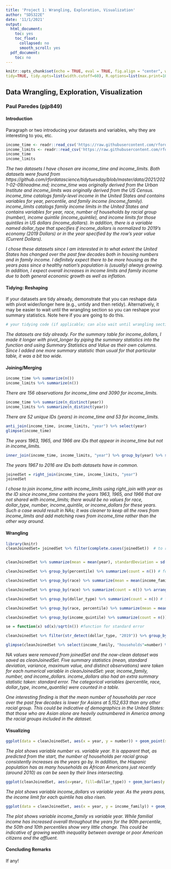 ```yaml
---
title: 'Project 1: Wrangling, Exploration, Visualization'
author: "SDS322E"
date: '11/1/2021'
output:
  html_document:
    toc: yes
    toc_float:
      collapsed: no
      smooth_scroll: yes
  pdf_document:
    toc: no
---
```


```r
knitr::opts_chunk$set(echo = TRUE, eval = TRUE, fig.align = "center", warning = F, message = F,
tidy=TRUE, tidy.opts=list(width.cutoff=60), R.options=list(max.print=100))
```

## Data Wrangling, Exploration, Visualization

### Paul Paredes (pjp849)

#### Introduction 

Paragraph or two introducing your datasets and variables, why they are interesting to you, etc.

```R
income_time <- readr::read_csv('https://raw.githubusercontent.com/rfordatascience/tidytuesday/master/data/2021/2021-02-09/income_time.csv')
income_limits <- readr::read_csv('https://raw.githubusercontent.com/rfordatascience/tidytuesday/master/data/2021/2021-02-09/income_limits.csv')
income_time
income_limits
```
*The two datasets I have chosen are income_time and income_limits. Both datasets were found from https://github.com/rfordatascience/tidytuesday/blob/master/data/2021/2021-02-09/readme.md; income_time was originally derived from the Urban Institute and income_limits was originally derived from the US Census. income_time catalogs family-level income in the United States and contains variables for year, percentile, and family income (income_family). income_limits catalogs family income limits in the United States and contains variables for year, race, number of households by racial group (number), income quintile (income_quintile), and income limits for those quintiles in US dollars (income_dollars). In addition, there is a variable named dollar_type that specifies if income_dollars is normalized to 2019's economy (2019 Dollars) or in the year specified by the row's year value (Current Dollars).*

*I chose these datasets since I am interested in to what extent the United States has changed over the past few decades both in housing numbers and in family income. I definitely expect there to be more housing as the years pass since a healthy nation's population is (usually) always growing. In addition, I expect overall increases in income limits and family income due to both general economic growth as well as inflation.*

#### Tidying: Reshaping

If your datasets are tidy already, demonstrate that you can reshape data with pivot wider/longer here (e.g., untidy and then retidy). Alternatively, it may be easier to wait until the wrangling section so you can reshape your summary statistics. Note here if you are going to do this.

```R
# your tidying code (if applicable; can also wait until wrangling section)
```
*The datasets are tidy already. For the summary table for income_dollars, I made it longer with pivot_longer by piping the summary statistics into the function and using Summary Statistics and Value as their own columns. Since I added one more summary statistic than usual for that particular table, it was a bit too wide.*
    
#### Joining/Merging

```R
income_time %>% summarize(n())
income_limits %>% summarize(n())
```
*There are 156 observations for income_time and 3090 for income_limits.*

```R
income_time %>% summarize(n_distinct(year))
income_limits %>% summarize(n_distinct(year))
```
*There are 52 unique IDs (years) in income_time and 53 for income_limits.*

```R
anti_join(income_time, income_limits, "year") %>% select(year)
glimpse(income_time)
```
*The years 1963, 1965, and 1966 are IDs that appear in income_time but not in income_limits.*

```R
inner_join(income_time, income_limits, "year") %>% group_by(year) %>% summarize(n())
```
*The years 1967 to 2016 are IDs both datasets have in common.*

```R
joinedSet = right_join(income_time, income_limits, "year")
joinedSet
```

*I chose to join income_time with income_limits using right_join with year as the ID since income_time contains the years 1963, 1965, and 1966 that are not shared with income_limits; there would be no values for race, dollar_type, number, income_quintile, or income_dollars for these years. Such a case would result in NAs; it was cleaner to keep all the rows from income_limits and add matching rows from income_time rather than the other way around.*


####  Wrangling

```R
library(knitr)
cleanJoinedSet= joinedSet %>% filter(complete.cases(joinedSet))  # to remove rows containing NA and clean up dataset


cleanJoinedSet %>% summarize(mean = mean(year), standardDeviation = sd(year), variance = var(year), maximum = max(year), distinctObservations = n_distinct(year)) %>% kable(caption = "Year") # for year

cleanJoinedSet %>% group_by(percentile) %>% summarize(count = n()) # for percentile

cleanJoinedSet %>% group_by(race) %>% summarize(mean = mean(income_family), standardDeviation = sd(income_family), variance = var(income_family), maximum = max(income_family), distinctObservations = n_distinct(income_family)) %>% kable(caption = "Family Income") # for income_family

cleanJoinedSet %>% group_by(race) %>% summarize(count = n()) %>% arrange(count) # for race

cleanJoinedSet %>% group_by(dollar_type) %>% summarize(count = n()) # for dollar_type

cleanJoinedSet %>% group_by(race, percentile) %>% summarize(mean = mean(number), standardDeviation = sd(number), variance = var(number), maximum = max(number), distinctObservations = n_distinct(number)) %>% kable(caption = "Number of Households") # for number

cleanJoinedSet %>% group_by(income_quintile) %>% summarize(count = n()) # for income_quintile

se = function(x) sd(x)/sqrt(n()) #function for standard error

cleanJoinedSet %>% filter(str_detect(dollar_type, "2019")) %>% group_by(income_quintile) %>% summarize(mean = mean(income_dollars), standardDeviation = sd(income_dollars), variance = var(income_dollars), maximum = max(income_dollars), standardError = se(income_dollars), distinctObservations = n_distinct(income_dollars)) %>% pivot_longer(-1, names_to="Summary Statistics", values_to="Value") %>% kable(caption = "Income Limit") # for income_dollars, filter is so that income limit is in contemporary currency 

glimpse(cleanJoinedSet %>% select(income_family, "households"=number) %>% mutate(standardErrorIncomeFamily = se(income_family))) # to show how to rename a column using select and how to add a column using mutate
```

*NA values were removed from joinedSet and the now-clean dataset was saved as cleanJoinedSet. Five summary statistics (mean, standard deviation, variance, maximum value, and distinct observations) were taken for each numerical variable in cleanJoinedSet: year, income_family, number, and income_dollars. income_dollars also had an extra summary statistic taken: standard error. The categorical variables (percentile, race, dollar_type, income_quantile) were counted in a table.*

*One interesting finding is that the mean number of households per race over the past few decades is lower for Asians at 5,152,633 than any other racial group. This could be indicative of demographics in the United States: that those who are Asian alone are heavily outnumbered in America among the racial groups included in the dataset.*


#### Visualizing

```R
ggplot(data = cleanJoinedSet, aes(x = year, y = number)) + geom_point(size=0.5) + geom_line(aes(color = race)) + theme_minimal() + xlab("Year") + ylab("Number of Houses per Racial Group") + ggtitle("Households by Racial Group Over Time in the United States") + theme(axis.text.x = element_text(angle=45, hjust=1))
```

*The plot shows variable number vs. variable year. It is apparent that, as predicted from the start, the number of households per racial group consistently increases as the years go by. In addition, the Hispanic population has as many households as African Americans just recently (around 2010) as can be seen by their lines intersecting.*

```R
ggplot(cleanJoinedSet, aes(x=year, fill=dollar_type)) + geom_bar(aes(y = income_dollars, position = "fill"), stat="summary", fun=mean) + xlab("Year") + ylab("Income Limit in Dollars") + ggtitle("Income Limit in the United States Over Time") +  theme(axis.text.x = element_text(angle=45, hjust=1)) + theme_dark()
```

*The plot shows variable income_dollars vs variable year. As the years pass, the income limit for each quintile has also risen.*

```R
ggplot(data = cleanJoinedSet, aes(x = year, y = income_family)) + geom_point(size=0.5) +  theme_classic() + xlab("Year") + ylab("Familial Income in Dollars") + ggtitle("Familial Income in the United States Over Time") + theme(axis.text.x = element_text(angle=45, hjust=1)) + scale_y_continuous(breaks=seq(0,200000,25000)) + geom_line(aes(color = percentile))
```

*The plot shows variable income_family vs variable year. While familial income has increased overall throughout the years for the 90th percentile, the 50th and 10th percentiles show very little change. This could be indicative of growing wealth inequality between average or poor American citizens and the affluent.*

#### Concluding Remarks

If any!